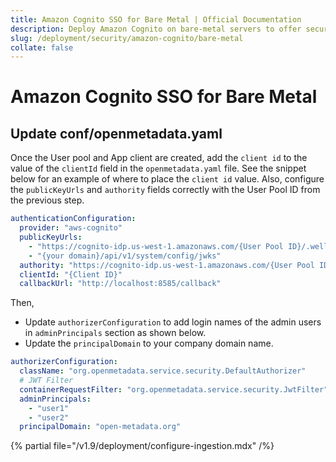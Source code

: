 ```yaml
---
title: Amazon Cognito SSO for Bare Metal | Official Documentation
description: Deploy Amazon Cognito on bare-metal servers to offer secure authentication without relying on cloud-native services or hosted environments.
slug: /deployment/security/amazon-cognito/bare-metal
collate: false
---
```


# Amazon Cognito SSO for Bare Metal

## Update conf/openmetadata.yaml

Once the User pool and App client are created, add the `client id` to the value of the `clientId` field in the
`openmetadata.yaml` file. See the snippet below for an example of where to place the `client id` value. Also, configure the
`publicKeyUrls` and `authority` fields correctly with the User Pool ID from the previous step.

```yaml
authenticationConfiguration:
  provider: "aws-cognito"
  publicKeyUrls:
    - "https://cognito-idp.us-west-1.amazonaws.com/{User Pool ID}/.well-known/jwks.json"
    - "{your domain}/api/v1/system/config/jwks"
  authority: "https://cognito-idp.us-west-1.amazonaws.com/{User Pool ID}"
  clientId: "{Client ID}"
  callbackUrl: "http://localhost:8585/callback"
```

Then,
- Update `authorizerConfiguration` to add login names of the admin users in `adminPrincipals` section as shown below.
- Update the `principalDomain` to your company domain name.

```yaml
authorizerConfiguration:
  className: "org.openmetadata.service.security.DefaultAuthorizer"
  # JWT Filter
  containerRequestFilter: "org.openmetadata.service.security.JwtFilter"
  adminPrincipals:
    - "user1"
    - "user2"
  principalDomain: "open-metadata.org"
```

{% partial file="/v1.9/deployment/configure-ingestion.mdx" /%}
